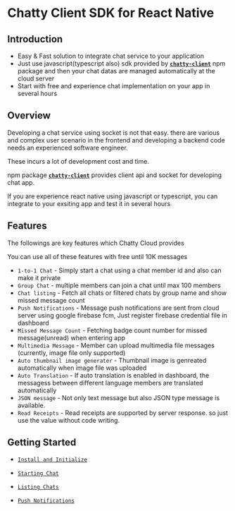 # Chatty Client SDK for React Native



## Introduction
- Easy & Fast solution to integrate chat service to your application 
- Just use javascript(typescript also) sdk provided by <b>[`chatty-client`](https://www.npmjs.com/package/chatty-client)</b> npm package and then your chat datas are managed automatically at the cloud server
- Start with free and experience chat implementation on your app in several hours




## Overview

Developing a chat service using socket is not that easy. 
there are various and complex user scenario in the frontend and developing a backend code needs an experienced software engineer.

These incurs a lot of development cost and time.

npm package <b>[`chatty-client`](https://www.npmjs.com/package/chatty-client)</b> provides client api and socket for developing chat app. 

If you are experience react native using javascript or typescript, you can integrate to your exsiting app and test it in several hours





## Features

The followings are key features which Chatty Cloud provides

<InfoBlock type="note">
  You can use all of these features with free until 10K messages
</InfoBlock>

- `1-to-1 Chat` - Simply start a chat using a chat member id and also can make it private
- `Group Chat` - multiple members can join a chat until max 100 members
- `Chat listing` - Fetch all chats or filtered chats by group name and show missed message count
- `Push Notifications` - Message push notifications are sent from cloud server using google firebase fcm, Just register firebase credential file in dashboard
- `Missed Message Count` - Fetching badge count number for missed message(unread) when entering app
- `Multimedia Message` - Member can upload multimedia file messages (currently, image file only supported)
- `Auto thumbnail image generater` - Thumbnail image is genreated automatically when image file was uploaded
- `Auto Translation` - If auto translation is enabled in dashboard, the messagess between different language members are translated automatically
- `JSON message` - Not only text message but also JSON type message is available.
- `Read Receipts` - Read receipts are supported by server response. so just use the value without code writing.



## Getting Started

- [`Install and Initialize`](https://chatty-cloud.com/getting-started/install-initialize)

- [`Starting Chat`](https://chatty-cloud.com/getting-started/starting-chat)

- [`Listing Chats`](https://chatty-cloud.com/getting-started/listing-chats)

- [`Push Notifications`](https://chatty-cloud.com/getting-started/push-notifications)








